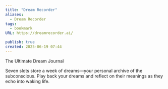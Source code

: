 ```yaml
---
title: "Dream Recorder"
aliases:
  - Dream Recorder
tags:
  - bookmark
URL: https://dreamrecorder.ai/

publish: true
created: 2025-06-19 07:44
---
```




The Ultimate Dream Journal

Seven slots store a week of dreams—your personal archive of the subconscious. Play back your dreams and reflect on their meanings as they echo into waking life.